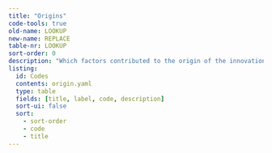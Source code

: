 ```yaml
---
title: "Origins"
code-tools: true
old-name: LOOKUP
new-name: REPLACE
table-nr: LOOKUP
sort-order: 0
description: "Which factors contributed to the origin of the innovation"
listing:
  id: Codes
  contents: origin.yaml
  type: table
  fields: [title, label, code, description]
  sort-ui: false
  sort:
    - sort-order
    - code
    - title
---
```


:::{ #Codes }
:::
